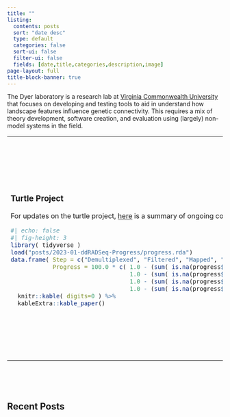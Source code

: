 ```yaml
---
title: ""
listing:
  contents: posts
  sort: "date desc"
  type: default
  categories: false
  sort-ui: false
  filter-ui: false
  fields: [date,title,categories,description,image]
page-layout: full
title-block-banner: true
---
```


The Dyer laboratory is a research lab at [Virginia Commonwealth University](https://vcu.edu) that focuses on developing and testing tools to aid in understand how landscape features influence genetic connectivity. This requires a mix of theory development, software creation, and evaluation using (largely) non-model systems in the field.

<table>
<tr>
<td width="40%">
### Turtle Project

For updates on the turtle project, [here](/posts/2023-01-ddRADSeq-Progress/) is a summary of ongoing content.  


```r
#| echo: false
#| fig-height: 3
library( tidyverse )
load("posts/2023-01-ddRADSeq-Progress/progress.rda")
data.frame( Step = c("Demultiplexed", "Filtered", "Mapped", "SNPs"),
            Progress = 100.0 * c( 1.0 - (sum( is.na(progress$Demultiplexed) ) / nrow(progress)),
                                  1.0 - (sum( is.na(progress$Filtered) ) / nrow(progress)),
                                  1.0 - (sum( is.na(progress$Mapped) ) / nrow(progress)),
                                  1.0 - (sum( is.na(progress$SNPs) ) / nrow(progress))) ) %>%
  knitr::kable( digits=0 ) %>%
  kableExtra::kable_paper()

```





</td>
<td width="5%">&nbsp;</td>
<td width="40%">
### GeneticStudio

GeneticStudio is a suite of population & landscape genetic software created in the Dyer laboratory. It can be found as an `R` package <tt>gstudio</tt> [here](https://github.com/dyerlab/gstudio).  

A beta version of this software is also available as stand-alone executables for MacOS and iPadOS.  If you are interested in participating in the testing process, send an email to [rodney@dyerlab.org](mailto://rodney@dyerlab.org).

&nbsp;


</td>
</tr>
</table>


&nbsp;

&nbsp;


## Recent Posts

